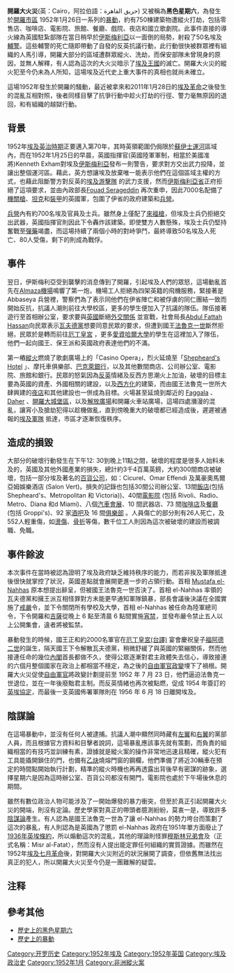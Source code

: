 {{Infobox civilian attack
| title       = 開羅大火災/ 黑色星期六
| image       = Cairo Fire 1952 Rivoli Cinema.jpg
| image_size  = 200px
| alt         = A crowd of bystanders stands outside a burning building, with black smoke coming out of the windows.
| caption     = 著火的 Rivoli 戲院
| map         =
| map_size    =
| map_alt     =
| map_caption =
| location    = [[開羅|開羅]], [[埃及|埃及]]
| target      = 歐洲人的或是歐洲相關的建築物
| coordinates = {{Coord|30|3|29|N|31|13|44|E|display=inline,title}}
| date        = {{Start date|1952|01|26|df=y}}
| time-begin  = 12:30 pm
| time-end    = 11 pm
| timezone    = [[UTC+02:00|UTC+02:00]]
| type        = [[Riot|暴動]]s, [[arson|縱火]]
| fatalities  = 26<ref name="Ahram Damage">{{Cite journal|url=http://www.ahram.org.eg/433/2011/02/04/457/55/Malafat.aspx|script-title=ar:خسائر الحريق |date=12 May 2010|journal=[[Al-Ahram|Al-Ahram]]|trans_title=The Fire Damage|language=ar|accessdate=2011-02-04|deadurl=yes|archiveurl=https://web.archive.org/web/20110512021201/http://www.ahram.org.eg/433/2011/02/04/457/55/Malafat.aspx |archivedate=2011-05-12}}</ref> (inc. 9 Britons)<ref name="King 208">[[#Kin89|King 1989]], p. 208</ref>
| injuries    = 552<ref name="Ahram Damage"/>
| perp        = 未知 ([[#陰謀論|多種理論]])
}}
'''開羅大火災'''(英：Cairo，阿拉伯語：حريق القاهرة) 又被稱為'''黑色星期六'''，為發生於[https://en.wikipedia.org/wiki/Downtown_Cairo 開羅市區] {{Wayback|url=https://en.wikipedia.org/wiki/Downtown_Cairo |date=20201208042622 }}1952年1月26日一系列的[[暴動|暴動]]，約有750棟建築物遭縱火打劫，包括零售店、咖啡店、電影院、旅館、餐廳、戲院、夜店和國立歌劇院。此事件直接的導火線為英國駐紮部隊在當日稍早於[[伊斯梅利亞|伊斯梅利亞]]以一面倒的局勢，射殺了50名埃及[[輔警|輔警]]。這些輔警的死亡隨即帶動了自發的反英抗議行動，此行動很快被群眾裡有組織的人馬引導，開羅大部分的區域遭群眾縱火、洗劫，而保安部隊未曾現身的原因，並無人解釋，有人認為這次的大火災暗示了[[埃及现代史|埃及王國]]的滅亡。開羅大火災的縱火犯至今仍未為人所知，這場埃及近代史上重大事件的真相也就尚未確立。

這場1952年發生於開羅的騷動，最近被拿來和2011年1月28日的[[2011年埃及革命|埃及革命]]之後發生的混亂互相對照，後者同樣目擊了抗爭行動中趁火打劫的行徑、警力毫無原因的退回，和有組織的越獄行動。

== 背景 ==
1952年[[埃及英治时期|埃及英治時期]]正要邁入第70年，其時英領範圍仍侷限於[[蘇伊士運河|蘇伊士運河]]區域內，而在1952年1月25日的早晨，英國指揮官{{le|大校|Brigadier}}(英國陸軍軍制，相當於美國准將)Kenneth Exham對埃及[[伊斯梅利亞|伊斯梅利亞]]發布一則警告，要求對方交出武力投降，並讓出整個運河區。藉此，英方想讓埃及放棄唯一能表示他們在這個區域主權的方式，也藉此阻斷警方對反英的[https://en.wikipedia.org/wiki/Fedayeen#Egypt 埃及游擊隊] {{Wayback|url=https://en.wikipedia.org/wiki/Fedayeen#Egypt |date=20151222214903 }}的武力支援，然而[[伊斯梅利亚省|伊斯梅利亞省]]正府拒絕了這項要求，並由內政部長[https://en.wikipedia.org/wiki/Fouad_Serageddin Fouad Serageddin] {{Wayback|url=https://en.wikipedia.org/wiki/Fouad_Serageddin |date=20200917183833 }}再次重申，因此7000名配備了[[機關槍|機關槍]]、[[坦克|坦克]]和[[裝甲|裝甲]]的英國軍，包圍了伊省的政府建築和[[營房|兵營]]。

[[營房|兵營]]內有約700名埃及官員及士兵。雖然身上僅配了[[來福槍|來福槍]]，但埃及士兵仍拒絕交出武器，英國指揮官則因此下令轟炸該建築。即使雙方人數懸殊，埃及士兵仍堅持奮戰至[[彈藥|彈藥]]竭盡，而這場持續了兩個小時的對峙爭鬥，最終導致50名埃及人死亡、80人受傷，剩下的則成為戰俘。

== 事件 ==
翌日，伊斯梅利亞受到襲擊的消息傳到了開羅，引起埃及人們的眾怒，這場動亂首先在[[開羅國際機場|Almaza機場]]鳴響了第一炮，機場工人拒絕為四架英籍的飛機服務，緊接著是 Abbaseya 兵營裡，警察們為了表示同他們在伊省陣亡和被俘虜的同仁團結一致而開始反抗，抗議人潮則前往大學校區，更多的學生便加入了抗議的隊伍。隊伍接著遊行至首相辦公室，要求要與[[英國|英國]]斷絕[https://en.wikipedia.org/wiki/Egypt%E2%80%93United_Kingdom_relations 外交關係] {{Wayback|url=https://en.wikipedia.org/wiki/Egypt%E2%80%93United_Kingdom_relations |date=20190502162938 }}並宣戰，社會局長[https://en.wikipedia.org/w/index.php?title=Abdul_Fattah_Hassan&action=edit&redlink=1 Abdul Fattah Hassan]{{dead link|date=2018年5月 |bot=InternetArchiveBot |fix-attempted=yes }}向民眾表示[[瓦夫德黨|瓦夫德黨]]想要同意民眾的要求，但遭到國王[[法魯克一世|法魯克一世]]斷然拒絕，民眾於是轉而前往[https://en.wikipedia.org/wiki/Abdeen_Palace 厄丁皇宮] {{Wayback|url=https://en.wikipedia.org/wiki/Abdeen_Palace |date=20210506035506 }}，更多[[艾資哈爾大學|愛資哈爾大學]]的學生在這裡加入了隊伍，他們一起向國王、保王派和英國政府表達他們的不滿。

第一樁[[縱火|縱火]]燃燒了歌劇廣場上的「Casino Opera」，烈火延燒至「[https://en.wikipedia.org/wiki/Shepheard%27s_Hotel Shepheard's Hotel] {{Wayback|url=https://en.wikipedia.org/wiki/Shepheard%27s_Hotel |date=20210322215220 }}」、摩托車俱樂部、[[巴克萊銀行|巴克萊銀行]]，以及其他數間商店、公司辦公室、電影院、旅館和銀行。民眾的怒氣因為[[反英|反英]]情緒及反西方思潮火上加油，破壞的目標主要為英國的資產、外國相關的建設，以及[[西方化|西方化]]的建築，而由國王法魯克一世所大肆興建的[[夜總會|夜店]]和其他建設也一併成為目標。火場甚至延燒到鄰近的 [https://en.wikipedia.org/wiki/Faggala Faggala] {{Wayback|url=https://en.wikipedia.org/wiki/Faggala |date=20170313151342 }}、[https://en.wikipedia.org/wiki/Daher,_Egypt Daher] {{Wayback|url=https://en.wikipedia.org/wiki/Daher,_Egypt |date=20170303055844 }}、[[開羅大城堡區|開羅大城堡區]]，以及[[解放廣場|解放廣場]]和開羅火車站廣場，這場四處瀰漫的混亂，讓宵小及搶劫犯得以趁機做亂，直到傍晚重大的破壞都已經造成後，遲遲被通報的[https://en.wikipedia.org/wiki/Egyptian_Army 埃及軍隊] {{Wayback|url=https://en.wikipedia.org/wiki/Egyptian_Army |date=20210505220942 }}抵達，市區才逐漸恢復秩序。

== 造成的損毀 ==
大部分的破壞行動發生在下午12: 30到晚上11點之間，破壞的程度是很多人始料未及的，英國及其他外國產業的損失，總計約3千4百萬英鎊，大約300間商店被破壞，包括一部分埃及著名的[[百貨公司|百貨公司]]，如：Cicurel、Omar Effendi 及萬豪奧馬爾亞姆娛樂酒店 (Salon Vert)。損失的記錄也包括30間公司辦公室、13間[[飯店|飯店]](包括  Shepheard's、Metropolitan 和 Victoria))、40間[[電影院|電影院]] (包括 Rivoli、Radio、Metro、Diana 和d Miami)、八個[[汽車展覽|汽車會展]]、10 間武器店、73 間[[咖啡店|咖啡店]]及[[餐馆|餐廳]] (包括 Groppi's)、92 家[[酒吧|酒吧]]及 16 間[https://en.wikipedia.org/wiki/Social_club 俱樂部] {{Wayback|url=https://en.wikipedia.org/wiki/Social_club |date=20210516234937 }}。人員傷亡的部分則有26人死亡，及552人輕重傷，如[[燙傷|燙傷]]、[[骨折|骨折]]等傷，數千位工人則因為這次被破壞的建設而被調職、免職。

== 事件餘波 ==
本次事件在當時被認為證明了埃及政府缺乏維持秩序的能力，而若非挨及軍隊抵達後很快就掌控了狀況，英國差點就會展開更進一步的占領行動。首相 [https://en.wikipedia.org/wiki/Mustafa_el-Nahhas Mustafa el-Nahhas] {{Wayback|url=https://en.wikipedia.org/wiki/Mustafa_el-Nahhas |date=20210211014922 }} 原本想提出辭呈，但被國王法魯克一世否決了。首相 el-Nahhas 率領的瓦夫德黨和擁王派互相怪罪對方未能更早通知軍隊鎮暴，部長會議後決議在全國實施了[[戒嚴|戒嚴]]令，並下令關閉所有學校及大學，首相 el-Nahhas 被任命為陸軍總司令，下令開羅和[[吉薩|吉薩]]從晚上 6 點至清晨 6 點間實施[[宵禁|宵禁]]，並發布嚴令禁止五人以上公開集會，違者將被監禁。

暴動發生的時候，國王正和約2000名軍官在[https://en.wikipedia.org/wiki/Abdeen_Palace 厄丁皇宮(台譯)] {{Wayback|url=https://en.wikipedia.org/wiki/Abdeen_Palace |date=20210506035506 }}宴會慶祝皇子[[福阿德二世|福阿德二世]]的誕生，隔天國王下令解散瓦夫德黨，稍微舒緩了與英國的緊繃關係，然而他接連任命的幾位[[埃及政府|內閣]]首長都做不久，使得公眾逐漸對君主政體失去信心，導致接連的六個月整個國家在政治上都相當不穩定，為之後的[[埃及七月革命|自由軍官政變]]埋下了禍根。開羅大火災促使[[自由軍官|自由軍官]]將政變計劃提前至 1952 年 7 月 23 日，他們逼迫法魯克一世退位，並在一年後廢黜君主制。而反英情緒也再次被點燃，促成 1954 年簽訂的[[1954年英埃協定|英埃協定]]，而最後一支英國佈署軍隊則在 1956 年 6 月 18 日離開埃及。

== 陰謀論 ==
在這場暴動中，並沒有任何人被逮捕。抗議人潮中顯然同時藏有[[左翼|左翼]]和[[右翼|右翼]]的黨部人員，而且根據官方資料和目擊者說詞，這場暴亂應該事先就有策劃，而負責的組織相當的有技巧並訓練有素，證據就是縱火案的操作非常地迅速且精確，縱火犯有工具能撬開鎖住的門，也備有[[乙炔|乙炔]]燒熔門窗的鋼欄，他們準備了將近30輛車在預定的時間點開始執行計劃，精準的縱火時機也再再透露出背後早有密謀的跡象，選擇星期六是因為這時辦公室、百貨公司都沒有開門，電影院也處於下午場後休息的期間。

雖然有數位政治人物可能涉及了一開始爆發的暴力衝突，但至於真正引起開羅大火災的開端，則沒有定論。歷史學家對真正的帶頭者臆測紛紛，莫衷一是，導致許多[[陰謀論|陰謀論]]產生。有人認為是國王法魯克一世為了讓 el-Nahhas 的勢力垮台而策劃了這次的暴亂，有人則認為是英國為了懲罰 el-Nahhas 政府在1951年單方面廢止了[[1936年英埃條約|1936年英埃條約]]，所以煽動這次的混亂，其他的理論則怪罪[[穆斯林兄弟會|穆斯林兄弟會]]及{{link-en|埃及社會黨|Egyptian Socialist Party}}（正式名稱：Misr al-Fatat），然而沒有人提出能定罪任何組織的實質證據。而雖然在1952年[[埃及七月革命|埃及七月革命]]後，對開羅大火災附近的狀況展開了調查，但依舊無法找出真正的犯人，所以開羅大火災至今仍是一團難解的疑雲。

== 注释 ==
{{Reflist}}

== 參考其他 ==
*[https://en.wikipedia.org/wiki/Black_Saturday 歷史上的黑色星期六] {{Wayback|url=https://en.wikipedia.org/wiki/Black_Saturday |date=20201112033322 }}
*[https://en.wikipedia.org/wiki/List_of_riots 歷史上的暴動] {{Wayback|url=https://en.wikipedia.org/wiki/List_of_riots |date=20210514105021 }}
{{阴谋论}}
[[Category:开罗历史|Category:开罗历史]]
[[Category:1952年埃及|Category:1952年埃及]]
[[Category:1952年英国|Category:1952年英国]]
[[Category:埃及政治史|Category:埃及政治史]]
[[Category:1952年1月|Category:1952年1月]]
[[Category:非洲縱火案|Category:非洲縱火案]]